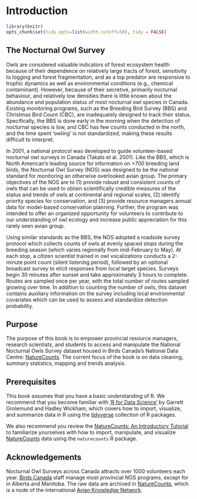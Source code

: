 # Introduction {#Intro1}

```r

library(knitr)
opts_chunk$set(tidy.opts=list(width.cutoff=50), tidy = FALSE)

```

## The Nocturnal Owl Survey {#Intro1.1}

Owls are considered valuable indicators of forest ecosystem health because of their dependence on relatively large tracts of forest, sensitivity to logging and forest fragmentation, and as a top predator are responsive to trophic dynamics as well as environmental conditions (e.g., chemical contaminant). However, because of their secretive, primarily nocturnal behaviour, and relatively low densities there is little known about the abundance and population status of most nocturnal owl species in Canada. Existing monitoring programs, such as the Breeding Bird Survey (BBS) and Christmas Bird Count (CBC), are inadequately designed to track their status. Specifically, the BBS is done early in the morning when the detection of nocturnal species is low, and CBC has few counts conducted in the north, and the time spent 'owling' is not standardized, making these results difficult to interpret.

In 2001, a national protocol was developed to guide volunteer-based nocturnal owl surveys in Canada (Takats et al. 2001). Like the BBS, which is North American's leading source for information on \>700 breeding land birds, the Nocturnal Owl Survey (NOS) was designed to be the national standard for monitoring an otherwise overlooked avian group. The primary objectives of the NOS are to (1) provide robust and consistent counts of owls that can be used to obtain scientifically credible measures of the status and trends of owls at continental and regional scales, (2) identify priority species for conservation, and (3) provide resource managers annual data for model-based conservation planning. Further, the program was intended to offer an organized opportunity for volunteers to contribute to our understanding of owl ecology and increase public appreciation for this rarely seen avian group.

Using similar standards as the BBS, the NOS adopted a roadside survey protocol which collects counts of owls at evenly spaced stops during the breeding season (which varies regionally from mid-February to May). At each stop, a citizen scientist trained in owl vocalizations conducts a 2-minute point count (silent listening period), followed by an optional broadcast survey to elicit responses from local target species. Surveys begin 30 minutes after sunset and take approximately 3 hours to complete. Routes are sampled once per year, with the total number of routes sampled growing over time. In addition to counting the number of owls, this dataset contains auxiliary information on the survey including local environmental covariates which can be used to assess and standardize detection probability.

## Purpose {#Intro1.2}

The purpose of this book is to empower provincial resource managers, research scientists, and students to access and manipulate the National Nocturnal Owls Survey dataset housed in Birds Canada's National Data Centre: [NatureCounts](www.naturecounts.ca). The current focus of the book is on data cleaning, summary statistics, mapping and trends analysis.

## Prerequisites {#Intro1.3}

This book assumes that you have a basic understanding of R. We recommend that you become familiar with ['R for Data Science'](http://r4ds.had.co.nz/) by Garrett Grolemund and Hadley Wickham, which covers how to import, visualize, and summarize data in R using the [tidyverse](https://www.tidyverse.org/) collection of R packages.

We also recommend you review the [NatureCounts: An Introductory Tutorial](link%20to%20be%20provided) to familiarize yourselves with how to import, manipulate, and visualize [NatureCounts](www.naturecounts.ca) data using the `naturecounts` R package.

## Acknowledgements {#Intro1.4}

Nocturnal Owl Surveys across Canada attracts over 1000 volunteers each year. [Birds Canada](https://www.birdscanada.org/) staff manage most provincial NOS programs, except for in Alberta and Manitoba. The raw data are archived in [NatureCounts](www.naturecounts.ca), which is a node of the international [Avian Knowledge Network](www.avianknowledge.net).
